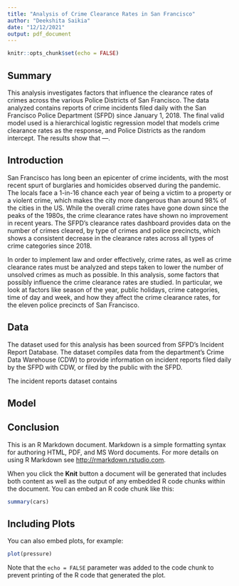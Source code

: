 ```yaml
---
title: "Analysis of Crime Clearance Rates in San Francisco"
author: "Deekshita Saikia"
date: "12/12/2021"
output: pdf_document
---
```


```r
knitr::opts_chunk$set(echo = FALSE)
```

## Summary
This analysis investigates factors that influence the clearance rates of crimes across the various Police Districts of San Francisco. The data analyzed contains reports of crime incidents filed daily with the San Francisco Police Department (SFPD) since January 1, 2018. The final valid model used is a hierarchical logistic regression model that models crime clearance rates as the response, and Police Districts as the random intercept. The results show that ---.

## Introduction
San Francisco has long been an epicenter of crime incidents, with the most recent spurt of burglaries and homicides observed during the pandemic. The locals face a 1-in-16 chance each year of being a victim to a property or a violent crime, which makes the city more dangerous than around 98% of the cities in the US. While the overall crime rates have gone down since the peaks of the 1980s, the crime clearance rates have shown no improvement in recent years. The SFPD's clearance rates dashboard provides data on the number of crimes cleared, by type of crimes and police precincts, which shows a consistent decrease in the clearance rates across all types of crime categories since 2018. 

In order to implement law and order effectively, crime rates, as well as crime clearance rates must be analyzed and steps taken to lower the number of unsolved crimes as much as possible. In this analysis, some factors that possibly influence the crime clearance rates are studied. In particular, we look at factors like season of the year, public holidays, crime categories, time of day and week, and how they affect the crime clearance rates, for the eleven police precincts of San Francisco.

## Data 
The dataset used for this analysis has been sourced from SFPD's Incident Report Database. The dataset compiles data from the department's Crime Data Warehouse (CDW) to provide information on incident reports filed daily by the SFPD with CDW, or filed by the public with the SFPD.

The incident reports dataset contains 


## Model

## Conclusion

This is an R Markdown document. Markdown is a simple formatting syntax for authoring HTML, PDF, and MS Word documents. For more details on using R Markdown see <http://rmarkdown.rstudio.com>.

When you click the **Knit** button a document will be generated that includes both content as well as the output of any embedded R code chunks within the document. You can embed an R code chunk like this:

```r
summary(cars)
```

## Including Plots

You can also embed plots, for example:

```r
plot(pressure)
```

Note that the `echo = FALSE` parameter was added to the code chunk to prevent printing of the R code that generated the plot.
